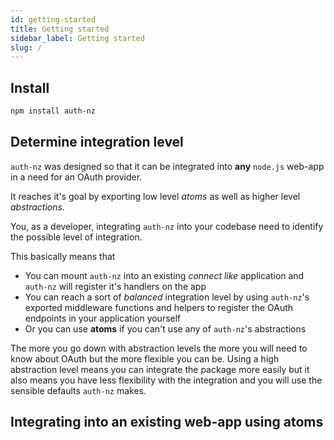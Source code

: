```yaml
---
id: getting-started
title: Getting started
sidebar_label: Getting started
slug: /
---
```


## Install

```bash  npm2yarn
npm install auth-nz
```

## Determine integration level

`auth-nz` was designed so that it can be integrated into **any** `node.js` web-app in a need for
an OAuth provider.

It reaches it's goal by exporting low level _atoms_ as well as higher level _abstractions_.

You, as a developer, integrating `auth-nz` into your codebase need to identify the possible level
of integration.

This basically means that

- You can mount `auth-nz` into an existing _connect like_ application and `auth-nz` will register it's handlers on the app
- You can reach a sort of _balanced_ integration level by using `auth-nz`'s exported middleware functions and helpers to
  register the OAuth endpoints in your application yourself
- Or you can use **atoms** if you can't use any of `auth-nz`'s abstractions

The more you go down with abstraction levels the more you will need to know about OAuth but the more flexible you can be.
Using a high abstraction level means you can integrate the package more easily but it also means you have less flexibility
with the integration and you will use the sensible defaults `auth-nz` makes.

## Integrating into an existing web-app using atoms
